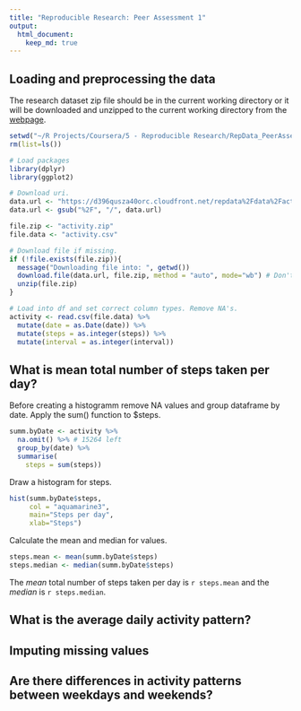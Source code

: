 ```yaml
---
title: "Reproducible Research: Peer Assessment 1"
output: 
  html_document:
    keep_md: true
---
```



## Loading and preprocessing the data

The research dataset zip file should be in the current working directory or it will be downloaded and unzipped to the current working directory from the [webpage][1].


```r

setwd("~/R Projects/Coursera/5 - Reproducible Research/RepData_PeerAssessment1")
rm(list=ls())

# Load packages
library(dplyr)
library(ggplot2)

# Download uri.
data.url <- "https://d396qusza40orc.cloudfront.net/repdata%2Fdata%2Factivity.zip"
data.url <- gsub("%2F", "/", data.url)

file.zip <- "activity.zip"
file.data <- "activity.csv"

# Download file if missing.
if (!file.exists(file.zip)){
  message("Downloading file into: ", getwd())
  download.file(data.url, file.zip, method = "auto", mode="wb") # Don't use curl on Windows.
  unzip(file.zip)
}

# Load into df and set correct column types. Remove NA's.
activity <- read.csv(file.data) %>%
  mutate(date = as.Date(date)) %>%
  mutate(steps = as.integer(steps)) %>%
  mutate(interval = as.integer(interval))


```

## What is mean total number of steps taken per day?

Before creating a histogramm remove NA values and group dataframe by date. Apply
the sum() function to $steps.

```r
summ.byDate <- activity %>%
  na.omit() %>% # 15264 left
  group_by(date) %>%
  summarise(
    steps = sum(steps))

```

Draw a histogram for steps.

```r
hist(summ.byDate$steps,
     col = "aquamarine3",
     main="Steps per day",
     xlab="Steps")

```

Calculate the mean and median for values.

```r
steps.mean <- mean(summ.byDate$steps)
steps.median <- median(summ.byDate$steps)
```

The *mean* total number of steps taken per day is `r steps.mean` and the 
*median* is `r steps.median`.

## What is the average daily activity pattern?



## Imputing missing values



## Are there differences in activity patterns between weekdays and weekends?



[1]: https://d396qusza40orc.cloudfront.net/repdata%2Fdata%2Factivity.zip

